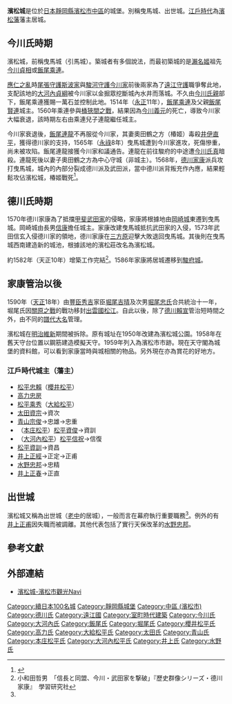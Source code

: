 {{日本城郭概要表|
img = Image:Hamamatsu castle.jpg|
img_capt = 模擬天守|
img_width =260px|
name = 濱松城|
nihongo = 浜松城|
hiragana = はままつじょう|
romaji= Hamamatsu-jō |
pref = 靜岡縣|
ar_called = 曳馬城、引馬城、出世城|
struct = 梯郭式平山城|
tower_struct = 不明（現時模擬天守採用鋼筋建造）|
builders = 今川貞相or飯尾乗連（未確定）|
build_y = [[永正|永正]]年間（1504年－1520年）？|
revamp = 德川家康|
rulers = 飯尾氏、松平氏、堀尾氏<br>井上氏、水野氏等|
reject_y = [[明治|明治]]4年（1871年）|
remains = 石垣、曲輪|
rebuilding things = 模擬天守|
location = {{Coord|34|42|42.39|N|137|43|29.67|E|scale:10000}}|
}}

'''濱松城'''是位於[[日本|日本]][[靜岡縣|靜岡縣]][[濱松市|濱松市]][[中區_(濱松市)|中區]]的城堡。別稱曳馬城、出世城。[[江戶時代|江戶時代]]為[[濱松藩|濱松藩]]藩主居城。

==今川氏時期==
濱松城，前稱曳馬城（引馬城）。築城者有多個說法，而最初築城的是[[瀨名姬|瀨名姬]]祖先[[今川貞相|今川貞相]]或[[飯尾乘連|飯尾乘連]]。

[[應仁之亂|應仁之亂]]時[[尾張國|尾張]][[守護|守護]][[斯波氏|斯波家]]與[[駿河國|駿河]][[守護|守護]][[今川氏|今川家]]前後兩家為了[[遠江國|遠江]][[守護|守護]]職爭奪此地，支配該地的[[大河內貞綱|大河內貞綱]]被今川家以金掘眾挖斷城內水井而落城。不久由[[今川氏親|今川氏親]]部下，飯尾乘連獲賜一萬石並控制此地。1514年（[[永正|永正]]11年），[[飯尾乘連|飯尾乘連]]及父親[[飯尾賢連|飯尾賢連]]城主。1560年乘連參與[[桶狹間之戰|桶狹間之戰]]，結果因為[[今川義元|今川義元]]的死亡，導致今川家大幅衰退，該時期左右由乘連兒子連龍繼任城主。

今川家衰退後，[[飯尾連龍|飯尾連龍]]不再服從今川家，其妻奧田鶴之方（椿姬）毒殺[[井伊直平|井伊直平]]，獲得德川家的支持，1565年（[[永祿|永祿]]8年）曳馬城遭到今川家進攻，死傷慘重，尚未被攻陷。飯尾連龍接獲今川家和議通告。連龍在前往駿府的中途遭[[今川氏真|今川氏真]]暗殺。連龍死後以妻子奧田鶴之方為中心守城（非城主）。1568年，[[德川家康|德川家康]]派兵攻打曳馬城，城內的內部分裂成德川派及武田派，當中德川派背叛充作內應，結果輕鬆攻佔濱松城，椿姬戰死<ref name=hamamatsu>{{Cite web |url=http://www.asahi-net.or.jp/~qb2t-nkns/hamamatu.htm |title=遠江濱松城 |accessdate=2009-02-14 |archive-date=2011-10-17 |archive-url=https://web.archive.org/web/20111017200003/http://www.asahi-net.or.jp/~qb2t-nkns/hamamatu.htm |dead-url=no }}</ref>。

==德川氏時期==
1570年德川家康為了抵擋[[甲斐國|甲斐]][[武田氏|武田家]]的侵略，家康將根據地由[[岡崎城|岡崎城]]東遷到曳馬城。岡崎城由長男[[德川信康|信康]]擔任城主。家康改建曳馬城抵抗武田家的入侵，1573年武田信玄入侵德川家的領地，德川家康在[[三方原之戰|三方原]]迎擊大敗退回曳馬城。其後則在曳馬城西南建造新的城池，根據該地的濱松莊改名為濱松城。

約1582年（天正10年）增築工作完結<ref name="owadatetsuo95657">小和田哲男　「信長と同盟、今川・武田家を撃破」『歷史群像シリーズ・德川家康』　學習研究社</ref>。1586年家康將居城遷移到[[駿府城|駿府城]]。

==家康管治以後==
1590年（[[天正_(日本)|天正]]18年）由[[豐臣秀吉|豐臣秀吉]]家臣[[堀尾吉晴|堀尾吉晴]]及次男[[堀尾忠氏|堀尾忠氏]]合共統治十一年，堀尾氏因[[關原之戰|關原之戰]]的戰功移封[[出雲國|出雲國]][[松江藩|松江]]。自此以後，除了[[德川賴宣|德川賴宣]]管治短時間之外，由不同的[[譜代大名|譜代大名]]管理。

濱松城在[[明治維新|明治維新]]期間被拆除。原有城址在1950年改建為濱松城公園。1958年在舊天守台位置以鋼筋建造模擬天守。1959年列入為濱松市市跡。現在天守閣為城堡的資料館，可以看到家康當時與城相關的物品。另外現在亦為賞花的好地方。

=== 江戶時代城主（藩主）===
*[[松平忠賴|松平忠賴]]（[[櫻井松平|櫻井松平]]）
*[[高力忠房|高力忠房]]
*[[松平乘秀|松平乘秀]]（[[大給松平|大給松平]]）
*[[太田資宗|太田資宗]]→資次
*[[青山宗俊|青山宗俊]]→忠雄→忠重
*（[[本庄松平|本庄松平]]）[[松平資俊|松平資俊]]→資訓
*（[[大河內松平|大河內松平]]）[[松平信祝|松平信祝]]→信復
*[[松平資訓|松平資訓]]→資昌
*[[井上正經|井上正經]]→正定→正甫
*[[水野忠邦|水野忠邦]]→忠精
*[[井上正春|井上正春]]→正直

==出世城==
濱松城又稱為出世城（[[老中|老中]]的居城），一般而言在幕府執行重要職務<ref name=hamamatsu/>。例外的有[[井上正甫|井上正甫]]因失職而被調離。其他代表包括了實行天保改革的[[水野忠邦|水野忠邦]]。

==參考文獻==
<div class="references-small">
<references />
</div>

==外部連結==
{{commonscat|Hamamatsu Castle}}

*[http://www.hamamatsu-navi.jp/shiro/ 濱松城-濱松市觀光Navi] {{Wayback|url=http://www.hamamatsu-navi.jp/shiro/ |date=20080404160138 }}

{{coord|34|42|42.39|N|137|43|29.67|E|display=title|type:landmark_region:JP-22_scale:10000}}

{{DEFAULTSORT:Hamamatsu-jou}}
{{續日本100名城}}
[[Category:續日本100名城|Category:續日本100名城]]
[[Category:靜岡縣城堡|Category:靜岡縣城堡]]
[[Category:中區_(濱松市)|Category:中區 (濱松市)]]
[[Category:德川氏|Category:德川氏]]
[[Category:遠江國|Category:遠江國]]
[[Category:室町時代建築|Category:室町時代建築]]
[[Category:今川氏|Category:今川氏]]
[[Category:大河內氏|Category:大河內氏]]
[[Category:飯尾氏|Category:飯尾氏]]
[[Category:堀尾氏|Category:堀尾氏]]
[[Category:櫻井松平氏|Category:櫻井松平氏]]
[[Category:高力氏|Category:高力氏]]
[[Category:大給松平氏|Category:大給松平氏]]
[[Category:太田氏|Category:太田氏]]
[[Category:青山氏|Category:青山氏]]
[[Category:本庄松平氏|Category:本庄松平氏]]
[[Category:大河內松平氏|Category:大河內松平氏]]
[[Category:井上氏|Category:井上氏]]
[[Category:水野氏|Category:水野氏]]